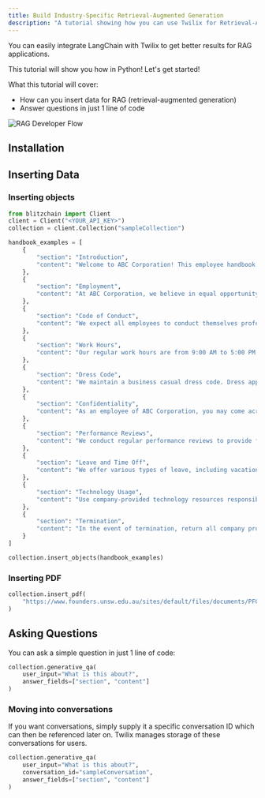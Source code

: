```yaml
---
title: Build Industry-Specific Retrieval-Augmented Generation
description: "A tutorial showing how you can use Twilix for Retrieval-Augmented Generation"
---
```


You can easily integrate LangChain with Twilix to get better results for RAG applications.

This tutorial will show you how in Python! Let's get started!

What this tutorial will cover:

- How can you insert data for RAG (retrieval-augmented generation)
- Answer questions in just 1 line of code

![RAG Developer Flow](/images/rag-flow.png)

## Installation

<Snippet file="installation.mdx" />

<Snippet file="installation-python.mdx" />

## Inserting Data 

### Inserting objects

```python
from blitzchain import Client
client = Client("<YOUR_API_KEY>")
collection = client.Collection("sampleCollection")

handbook_examples = [
    {
        "section": "Introduction",
        "content": "Welcome to ABC Corporation! This employee handbook provides you with important information about our company policies and procedures."
    },
    {
        "section": "Employment",
        "content": "At ABC Corporation, we believe in equal opportunity employment. We hire based on qualifications, skills, and experience, without discrimination on the basis of race, gender, religion, or any other protected status."
    },
    {
        "section": "Code of Conduct",
        "content": "We expect all employees to conduct themselves professionally and ethically at all times. Treat colleagues, customers, and partners with respect and courtesy."
    },
    {
        "section": "Work Hours",
        "content": "Our regular work hours are from 9:00 AM to 5:00 PM, Monday to Friday. Be punctual and adhere to your assigned schedule. Notify your supervisor in advance for any planned time off."
    },
    {
        "section": "Dress Code",
        "content": "We maintain a business casual dress code. Dress appropriately for your role, maintaining a clean and professional appearance."
    },
    {
        "section": "Confidentiality",
        "content": "As an employee of ABC Corporation, you may come across confidential information. Safeguard and maintain the confidentiality of such information, both during and after your employment."
    },
    {
        "section": "Performance Reviews",
        "content": "We conduct regular performance reviews to provide feedback and evaluate your work. This process helps identify areas of improvement and recognize outstanding performance."
    },
    {
        "section": "Leave and Time Off",
        "content": "We offer various types of leave, including vacation, sick leave, and parental leave. Familiarize yourself with the procedures and guidelines outlined in our leave policy."
    },
    {
        "section": "Technology Usage",
        "content": "Use company-provided technology resources responsibly and solely for work-related purposes. Follow our IT policies and guidelines to ensure the security and integrity of our systems."
    },
    {
        "section": "Termination",
        "content": "In the event of termination, return all company property and ensure a smooth transition of responsibilities. Follow the procedures outlined in our termination policy."
    }
]

collection.insert_objects(handbook_examples)

```

### Inserting PDF

```python
collection.insert_pdf(
    "https://www.founders.unsw.edu.au/sites/default/files/documents/PFC%20terms%20and%20conditions_updated_2022.pdf"
)
```

## Asking Questions

You can ask a simple question in just 1 line of code:

```python
collection.generative_qa(
    user_input="What is this about?",
    answer_fields=["section", "content"]
)
```

### Moving into conversations

If you want conversations, simply supply it a specific 
conversation ID which can then be referenced later on.
Twilix manages storage of these conversations for users.

```python
collection.generative_qa(
    user_input="What is this about?",
    conversation_id="sampleConversation",
    answer_fields=["section", "content"]
)
```
